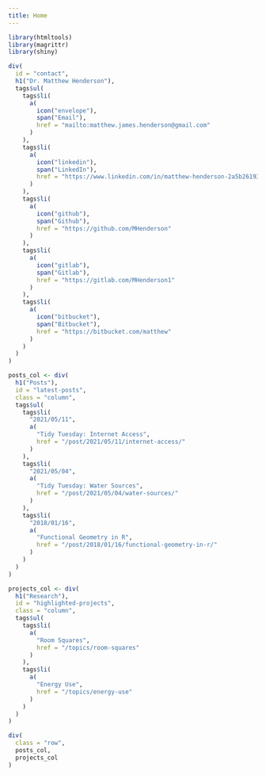 ```yaml
---
title: Home
---
```


```r
library(htmltools)
library(magrittr)
library(shiny)

div(
  id = "contact",
  h1("Dr. Matthew Henderson"),
  tags$ul(
    tags$li(
      a(
        icon("envelope"),
        span("Email"),
        href = "mailto:matthew.james.henderson@gmail.com"
      )
    ),
    tags$li(
      a(
        icon("linkedin"),
        span("LinkedIn"),
        href = "https://www.linkedin.com/in/matthew-henderson-2a5b26193"
      )
    ),
    tags$li(
      a(
        icon("github"),
        span("Github"),
        href = "https://github.com/MHenderson"
      )
    ),
    tags$li(
      a(
        icon("gitlab"),
        span("Gitlab"),
        href = "https://gitlab.com/MHenderson1"
      )
    ),
    tags$li(
      a(
        icon("bitbucket"),
        span("Bitbucket"),
        href = "https://bitbucket.com/matthew"
      )
    )
  )
)
```

```r
posts_col <- div(
  h1("Posts"),
  id = "latest-posts",
  class = "column",
  tags$ul(
    tags$li(
      "2021/05/11",
      a(
        "Tidy Tuesday: Internet Access",
        href = "/post/2021/05/11/internet-access/"
      )
    ),
    tags$li(
      "2021/05/04",
      a(
        "Tidy Tuesday: Water Sources",
        href = "/post/2021/05/04/water-sources/"
      )
    ),
    tags$li(
      "2018/01/16",
      a(
        "Functional Geometry in R",
        href = "/post/2018/01/16/functional-geometry-in-r/"
      )
    )
  )
)
```

```r
projects_col <- div(
  h1("Research"),
  id = "highlighted-projects",
  class = "column",
  tags$ul(
    tags$li(
      a(
        "Room Squares",
        href = "/topics/room-squares"
      )
    ),
    tags$li(
      a(
        "Energy Use",
        href = "/topics/energy-use"
      )
    )
  )
)
```

```r
div(
  class = "row",
  posts_col,
  projects_col
)
```

